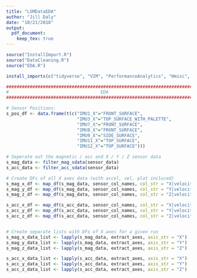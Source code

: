 ```yaml
---
title: "LSMDataEDA"
author: "Jill Daly"
date: "10/21/2018"
output: 
  pdf_document:
    keep_tex: true
---
```



```r
source("InstallImport.R")
source("DataCleaning.R")
source("EDA.R")

install_imports(c("tidyverse", "VIM", "PerformanceAnalytics", "Hmisc", "outliers")) 
```

```r
##############################################################################
#                                   EDA                                      #
##############################################################################

# Sensor Positions:
s_pos_df <- data.frame(t(c("IMU1_X"="FRONT_SURFACE", 
                           "IMU3_X"="TOP_SURFACE_WITH_PALETTE",
                           "IMU7_X"="FRONT_SURFACE", 
                           "IMU8_X"="FRONT_SURFACE", 
                           "IMU9_X"="SIDE_SURFACE", 
                           "IMU11_X"="TOP_SURFACE", 
                           "IMU12_X"="TOP_SURFACE")))
```



```r
# Seperate out the magnetic / acc and X / Y / Z sensor data
s_mag_data <- filter_mag_sdata(sensor_data)
s_acc_data <- filter_acc_sdata(sensor_data)

# Create DFs of all X axes data (with accel, vel, plat incluced)
s_mag_x_df <- map_df(s_mag_data, sensor_col_names, col_str = "X|velocity|acceleration|platform")
s_mag_y_df <- map_df(s_mag_data, sensor_col_names, col_str = "Y|velocity|acceleration|platform")
s_mag_z_df <- map_df(s_mag_data, sensor_col_names, col_str = "Z|velocity|acceleration|platform")

s_acc_x_df <- map_df(s_acc_data, sensor_col_names, col_str = "X|velocity|acceleration|platform")
s_acc_y_df <- map_df(s_acc_data, sensor_col_names, col_str = "Y|velocity|acceleration|platform")
s_acc_z_df <- map_df(s_acc_data, sensor_col_names, col_str = "Z|velocity|acceleration|platform")


# Create separate lists with DFs of X axes for a given run
s_mag_x_data_list <- lapply(s_mag_data, extract_axes, axis_str = "X")
s_mag_y_data_list <- lapply(s_mag_data, extract_axes, axis_str = "Y")
s_mag_z_data_list <- lapply(s_mag_data, extract_axes, axis_str = "Z")

s_acc_x_data_list <- lapply(s_acc_data, extract_axes, axis_str = "X")
s_acc_y_data_list <- lapply(s_acc_data, extract_axes, axis_str = "Y")
s_acc_z_data_list <- lapply(s_acc_data, extract_axes, axis_str = "Z")
```




